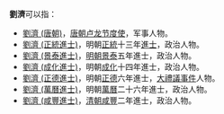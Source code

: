 '''劉濟'''可以指：
* [[劉濟_(唐朝)|劉濟 (唐朝)]]，[[唐朝|唐朝]][[卢龙节度使|卢龙节度使]]，军事人物。
* [[劉濟_(正統進士)|劉濟 (正統進士)]]，明朝[[正统_(年号)|正統]]十三年[[進士|進士]]，政治人物。
* [[劉濟_(景泰進士)|劉濟 (景泰進士)]]，[[明朝|明朝]][[景泰_(明朝)|景泰]]五年進士，政治人物。
* [[劉濟_(成化進士)|劉濟 (成化進士)]]，明朝[[成化|成化]]十四年進士，政治人物。
* [[劉濟_(正德進士)|劉濟 (正德進士)]]，明朝[[正德_(明朝)|正德]]六年進士，[[大禮議事件|大禮議事件]]人物。
* [[劉濟_(萬曆進士)|劉濟 (萬曆進士)]]，明朝[[萬曆|萬曆]]二十六年進士，政治人物。
* [[劉濟_(咸豐進士)|劉濟 (咸豐進士)]]，[[清朝|清朝]][[咸丰_(年号)|咸豐]]二年進士，政治人物。
{{disambig|cat=二字刘姓人名消歧义|J}}